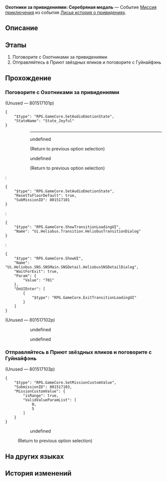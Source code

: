 {{Дополнить|Диалоги.}}
{{Миссия Инфобокс
|id              = 8015171
|Название        = 
|Изображение     = Миссия Освоения Охотники за привидениями Серебряная медаль.png
|Тип             = Миссия приключения
|События         = Лисья история о привидениях
|Глава           = Городские легенды Лофу
|Условия         = 
|Персонажи       = Гуйнайфэнь; Первопроходец; Сушан; Хохо
|СтартЛокация    = Сад безмятежности
|Мир             = Лофу Сяньчжоу
|Локации         = Сад безмятежности
|Предыдущая      = 
|Следующая       = 
|Награды         = Журнал приключений*3; Конденсированный эфир*3; Silver Subscription Commemorative Medallion*1; Кредиты*5 000
}}
'''Охотники за привидениями: Серебряная медаль''' — Событие [[Миссия приключения]] из события [[Лисья история о привидениях]].

==Описание==
{{Описание|Гуйнайфэнь завершает запись ответов на вопросы подписчиков в живописном месте.<br />Она правда так добра к своим поклонникам?}}

==Этапы==
# Поговорите с Охотниками за привидениями
# Отправляйтесь в Приют звёздных яликов и поговорите с Гуйнайфэнь

==Прохождение==
{{Дополнить}}


===Поговорите с Охотниками за привидениями===
{{Описание миссии|локация=Сад безмятежности|Кажется, Гуйнайфэнь хочет обсудить что-то с Охотниками за привидениями...<br />Выслушайте её и узнайте, что произошло.}}
{{Диалог Начало}}
;(Unused &mdash; 801517101p)
<pre>{
	"$type": "RPG.GameCore.SetAudioEmotionState",
	"StateName": "State_Joyful"
}</pre>
::----
:<!--Unknown TalkSentence: 815171101-->
:<!--Unknown TalkSentence: 815171102-->
:<!--Unknown TalkSentence: 815171103-->
:<!--Unknown TalkSentence: 815171104-->
:<!--Unknown TalkSentence: 815171105-->
:<!--Unknown TalkSentence: 815171106-->
:<!--Unknown TalkSentence: 815171107-->
::{{Диалог|Стрелка}} undefined
::<!--Unknown TalkSentence: 815171109-->
::<!--Unknown TalkSentence: 815171110-->
::<!--Unknown TalkSentence: 815171111-->
::<!--Unknown TalkSentence: 815171112-->
::<!--Unknown TalkSentence: 815171113-->
::<!--Unknown TalkSentence: 815171114-->
::<!--Unknown TalkSentence: 815171115-->
::<!--Unknown TalkSentence: 815171116-->
::<!--Unknown TalkSentence: 815171117-->
::;(Return to previous option selection)
::{{Диалог|Стрелка}} undefined
::<!--Unknown TalkSentence: 815171112-->
::<!--Unknown TalkSentence: 815171113-->
::<!--Unknown TalkSentence: 815171114-->
::<!--Unknown TalkSentence: 815171115-->
::<!--Unknown TalkSentence: 815171116-->
::<!--Unknown TalkSentence: 815171117-->
::;(Return to previous option selection)
:<pre>{
	"$type": "RPG.GameCore.SetAudioEmotionState",
	"ResetToFloorDefault": true,
	"SubMissionID": 801517101
}</pre>
:<pre>{
	"$type": "RPG.GameCore.ShowTransitionLoadingUI",
	"Name": "Ui.Heliobus.Transition.HeliobusTransitionDialog"
}</pre>
:<pre>{
	"$type": "RPG.GameCore.ShowUI",
	"Name": "Ui.Heliobus.SNS.SNSMain.SNSDetail.HeliobusSNSDetailDialog",
	"WaitForExit": true,
	"Param": {
		"Value": "701"
	},
	"OnUIEnter": [
		{
			"$type": "RPG.GameCore.ExitTransitionLoadingUI"
		}
	]
}</pre>
;(Unused &mdash; 801517102p)
<!--Unknown TalkSentence: 815171201-->
:<!--Unknown TalkSentence: 815171202-->
:<!--Unknown TalkSentence: 815171203-->
:<!--Unknown TalkSentence: 815171204-->
::{{Диалог|Стрелка}} undefined
::<!--Unknown TalkSentence: 815171206-->
:::{{tx}}
::{{Диалог|Стрелка}} undefined
::<!--Unknown TalkSentence: 815171208-->
:::{{tx}}
:<!--Unknown TalkSentence: 815171206-->
::{{tx}}
{{Диалог Конец}}

===Отправляйтесь в Приют звёздных яликов и поговорите с Гуйнайфэнь===
{{Описание миссии|локация=Центральная гавань Приюта звёздных яликов|Гуйнайфэнь хочет записать видео с ответами на вопросы подписчиков где-нибудь в красивом месте.<br />Прочитайте вопросы и принесите ей список в Приют звёздных яликов.}}
{{Диалог Начало}}
;(Unused &mdash; 801517103p)
<pre>{
	"$type": "RPG.GameCore.SetMissionCustomValue",
	"SubmissionID": 801517103,
	"MissionCustomValue": {
		"isRange": true,
		"ValidValueParamList": [
			0,
			5
		]
	}
}</pre>
::{{tx}}
::{{Диалог|Стрелка}} undefined
:<!--Unknown TalkSentence: 815171309-->
::{{tx}}
:;(Return to previous option selection)
:{{tx}}
{{Диалог Конец}}

==На других языках==
{{На других языках
|en   = Ghost-Hunting Squad: Silver Medallion
|zhs  = 捉鬼小队•银色奖牌
|zht  = 捉鬼小隊•銀色獎牌
|ja   = 怪異退治隊・銀メダル
|ko   = 요괴 퇴치팀•실버 메달
|es   = Brigada cazafantasmas: placa de plata
|fr   = Brigade de chasse aux fantômes&nbsp;: Trophée argent
|ru   = Охотники за привидениями: Серебряная медаль
|th   = หน่วยล่าท้าผี: โล่เงิน
|vi   = Biệt Đội Bắt Ma - Huy Hiệu Bạc
|de   = Geisterjägertrupp: Silberne Plakette
|id   = Tim Pemburu Hantu: Plakat Perak
|pt   = Esquadrão Caça-Fantasmas: Medalhão Prateado
}}

==История изменений==
{{История изменений|2.7}}
